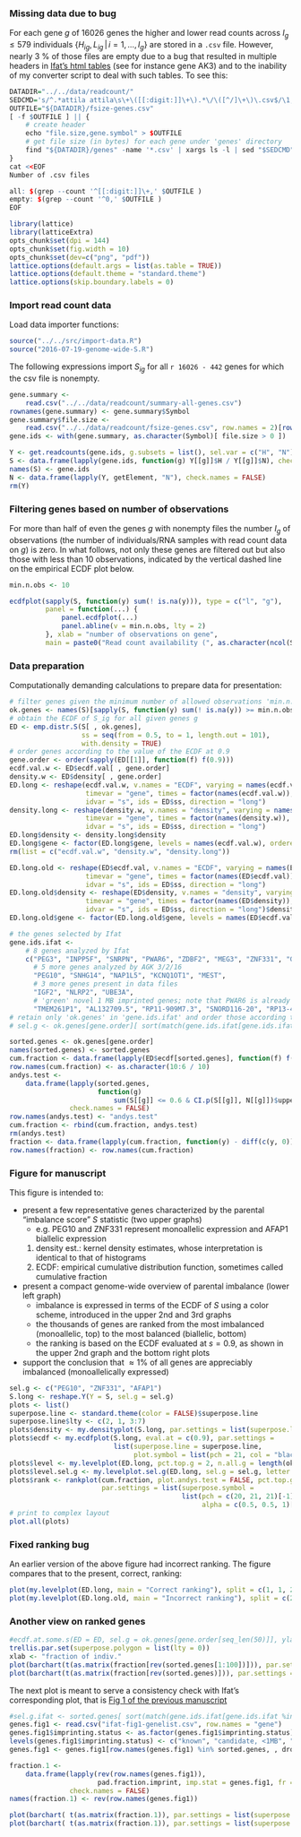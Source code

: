 ### Missing data due to bug

For each gene $g$ of 16026 genes the higher and lower read counts across $I_g\le 579$ individuals $\{H_{ig}, L_{ig} \,|\, i=1,...,I_g\}$ are stored in a `.csv` file.  However, nearly 3 % of those files are empty due to a bug that resulted in multiple headers in [Ifat's html tables][ifat] (see for instance gene AK3) and to the inability of my converter script to deal with such tables.  To see this:

```r
DATADIR="../../data/readcount/"
SEDCMD='s/^.*attila attila\s\+\([[:digit:]]\+\).*\/\([^/]\+\)\.csv$/\1,\2/'
OUTFILE="${DATADIR}/fsize-genes.csv"
[ -f $OUTFILE ] || {
    # create header
    echo "file.size,gene.symbol" > $OUTFILE
    # get file size (in bytes) for each gene under 'genes' directory
    find "${DATADIR}/genes" -name '*.csv' | xargs ls -l | sed "$SEDCMD" >> $OUTFILE
}
cat <<EOF
Number of .csv files

all: $(grep --count '^[[:digit:]]\+,' $OUTFILE )
empty: $(grep --count '^0,' $OUTFILE )
EOF
```

```r
library(lattice)
library(latticeExtra)
opts_chunk$set(dpi = 144)
opts_chunk$set(fig.width = 10)
opts_chunk$set(dev=c("png", "pdf"))
lattice.options(default.args = list(as.table = TRUE))
lattice.options(default.theme = "standard.theme")
lattice.options(skip.boundary.labels = 0)
```

### Import read count data

Load data importer functions:
```r
source("../../src/import-data.R")
source("2016-07-19-genome-wide-S.R")
```

The following expressions import $S_{ig}$ for all `r 16026 - 442` genes for which the csv file is nonempty.

```r
gene.summary <-
    read.csv("../../data/readcount/summary-all-genes.csv")
rownames(gene.summary) <- gene.summary$Symbol
gene.summary$file.size <-
    read.csv("../../data/readcount/fsize-genes.csv", row.names = 2)[rownames(gene.summary), , drop = TRUE]
gene.ids <- with(gene.summary, as.character(Symbol)[ file.size > 0 ])
```

```r
Y <- get.readcounts(gene.ids, g.subsets = list(), sel.var = c("H", "N"))
S <- data.frame(lapply(gene.ids, function(g) Y[[g]]$H / Y[[g]]$N), check.names = FALSE)
names(S) <- gene.ids
N <- data.frame(lapply(Y, getElement, "N"), check.names = FALSE)
rm(Y)
```

### Filtering genes based on number of observations

For more than half of even the genes $g$ with nonempty files the number $I_g$ of observations (the number of individuals/RNA samples with read count data on $g$) is zero.  In what follows, not only these genes are filtered out but also those with less than 10 observations, indicated by the vertical dashed line on the empirical ECDF plot below.

```r
min.n.obs <- 10
```
```r
ecdfplot(sapply(S, function(y) sum(! is.na(y))), type = c("l", "g"),
         panel = function(...) {
             panel.ecdfplot(...)
             panel.abline(v = min.n.obs, lty = 2)
         }, xlab = "number of observations on gene",
         main = paste0("Read count availability (", as.character(ncol(S)), " genes)"))
```

### Data preparation

Computationally demanding calculations to prepare data for presentation:

```r
# filter genes given the minimum number of allowed observations 'min.n.obs'
ok.genes <- names(S)[sapply(S, function(y) sum(! is.na(y)) >= min.n.obs)]
# obtain the ECDF of S_ig for all given genes g
ED <- emp.distr.S(S[ , ok.genes],
                  ss = seq(from = 0.5, to = 1, length.out = 101),
                  with.density = TRUE)
# order genes according to the value of the ECDF at 0.9
gene.order <- order(sapply(ED[[1]], function(f) f(0.9)))
ecdf.val.w <- ED$ecdf.val[ , gene.order]
density.w <- ED$density[ , gene.order]
ED.long <- reshape(ecdf.val.w, v.names = "ECDF", varying = names(ecdf.val.w),
                   timevar = "gene", times = factor(names(ecdf.val.w)),
                   idvar = "s", ids = ED$ss, direction = "long")
density.long <- reshape(density.w, v.names = "density", varying = names(density.w),
                   timevar = "gene", times = factor(names(density.w)),
                   idvar = "s", ids = ED$ss, direction = "long")
ED.long$density <- density.long$density
ED.long$gene <- factor(ED.long$gene, levels = names(ecdf.val.w), ordered = TRUE)
rm(list = c("ecdf.val.w", "density.w", "density.long"))
```

```r
ED.long.old <- reshape(ED$ecdf.val, v.names = "ECDF", varying = names(ED$ecdf.val),
                   timevar = "gene", times = factor(names(ED$ecdf.val)),
                   idvar = "s", ids = ED$ss, direction = "long")
ED.long.old$density <- reshape(ED$density, v.names = "density", varying = names(ED$density),
                   timevar = "gene", times = factor(names(ED$density)),
                   idvar = "s", ids = ED$ss, direction = "long")$density
ED.long.old$gene <- factor(ED.long.old$gene, levels = names(ED$ecdf.val), ordered = TRUE)
```

```r
# the genes selected by Ifat
gene.ids.ifat <-
    # 8 genes analyzed by Ifat
    c("PEG3", "INPP5F", "SNRPN", "PWAR6", "ZDBF2", "MEG3", "ZNF331", "GRB10",
      # 5 more genes analyzed by AGK 3/2/16
      "PEG10", "SNHG14", "NAP1L5", "KCNQ1OT1", "MEST",
      # 3 more genes present in data files
      "IGF2", "NLRP2", "UBE3A",
      # 'green' novel 1 MB imprinted genes; note that PWAR6 is already included above
      "TMEM261P1", "AL132709.5", "RP11-909M7.3", "SNORD116-20", "RP13-487P22.1", "hsa-mir-335", "PWRN1")
# retain only 'ok.genes' in 'gene.ids.ifat' and order those according to ECDF at 0.9
# sel.g <- ok.genes[gene.order][ sort(match(gene.ids.ifat[gene.ids.ifat %in% ok.genes[gene.order]], ok.genes[gene.order])) ]
```

```r
sorted.genes <- ok.genes[gene.order]
names(sorted.genes) <- sorted.genes
cum.fraction <- data.frame(lapply(ED$ecdf[sorted.genes], function(f) f(10:6 / 10)), check.names = FALSE)
row.names(cum.fraction) <- as.character(10:6 / 10)
andys.test <-
    data.frame(lapply(sorted.genes,
                      function(g)
                          sum(S[[g]] <= 0.6 & CI.p(S[[g]], N[[g]])$upper < 0.7, na.rm = TRUE) / sum(! is.na(S[[g]]))),
               check.names = FALSE)
row.names(andys.test) <- "andys.test"
cum.fraction <- rbind(cum.fraction, andys.test)
rm(andys.test)
fraction <- data.frame(lapply(cum.fraction, function(y) - diff(c(y, 0))), check.names = FALSE)
row.names(fraction) <- row.names(cum.fraction)
```

### Figure for manuscript

This figure is intended to:

* present a few representative genes characterized by the parental "imbalance score" $S$ statistic (two upper graphs)
  * e.g. PEG10 and ZNF331 represent monoallelic expression and AFAP1 biallelic expression
  1. density est.: kernel density estimates, whose interpretation is identical to that of histograms
  1. ECDF: empirical cumulative distribution function, sometimes called cumulative fraction
* present a compact genome-wide overview of parental imbalance (lower left graph)
  * imbalance is expressed in terms of the ECDF of $S$ using a color scheme, introduced in the upper 2nd and 3rd graphs
  * the thousands of genes are ranked from the most imbalanced (monoallelic, top) to the most balanced (biallelic, bottom)
  * the ranking is based on the ECDF evaluated at $s = 0.9$, as shown in the upper 2nd graph and the bottom right plots
* support the conclusion that $\approx 1 \%$ of all genes are appreciably imbalanced (monoallelically expressed)

```r
sel.g <- c("PEG10", "ZNF331", "AFAP1")
S.long <- reshape.Y(Y = S, sel.g = sel.g)
plots <- list()
superpose.line <- standard.theme(color = FALSE)$superpose.line
superpose.line$lty <- c(2, 1, 3:7)
plots$density <- my.densityplot(S.long, par.settings = list(superpose.line = superpose.line))
plots$ecdf <- my.ecdfplot(S.long, eval.at = c(0.9), par.settings =
                          list(superpose.line = superpose.line,
                               plot.symbol = list(pch = 21, col = "black", cex = 1, fill = "lightgray")))
plots$level <- my.levelplot(ED.long, pct.top.g = 2, n.all.g = length(ok.genes), top.on.top = TRUE)
plots$level.sel.g <- my.levelplot.sel.g(ED.long, sel.g = sel.g, letter.labels = TRUE)
plots$rank <- rankplot(cum.fraction, plot.andys.test = FALSE, pct.top.g = 2, sel.g = sel.g, top.on.top = TRUE,
                       par.settings = list(superpose.symbol =
                                           list(pch = c(20, 21, 21)[-1], col = c("gray", "black", "black")[-1],
                                                alpha = c(0.5, 0.5, 1)[-1], cex = c(0.1, 0.5, 1)[-1], fill = "lightgray")))
# print to complex layout
plot.all(plots)
```

### Fixed ranking bug

An earlier version of the above figure had incorrect ranking.  The figure compares that to the present, correct, ranking:

```r
plot(my.levelplot(ED.long, main = "Correct ranking"), split = c(1, 1, 2, 1), more = TRUE)
plot(my.levelplot(ED.long.old, main = "Incorrect ranking"), split = c(2, 1, 2, 1), more = FALSE)
```

### Another view on ranked genes

```r
#ecdf.at.some.s(ED = ED, sel.g = ok.genes[gene.order[seq_len(50)]], ylab = "gene rank")
trellis.par.set(superpose.polygon = list(lty = 0))
xlab <- "fraction of indiv."
plot(barchart(t(as.matrix(fraction[rev(sorted.genes[1:100])])), par.settings = list(superpose.polygon = list(col = palette.ifat(detailed = FALSE))), main = "Top 100 genes", xlab = xlab), split = c(1, 1, 2, 1), more = TRUE)
plot(barchart(t(as.matrix(fraction[rev(sorted.genes)])), par.settings = list(superpose.polygon = list(col = palette.ifat(detailed = FALSE))), scales = list(y = list(at = y.lab <- seq(0, length(sorted.genes), by = 1000), label = as.character(rev(y.lab)))), main = "All genes", xlab = xlab), split = c(2, 1, 2, 1), more = FALSE, box.width = 1)
```

The next plot is meant to serve a consistency check with Ifat's corresponding plot, that is [Fig 1 of the previous manuscript][Fig 1]

```r
#sel.g.ifat <- sorted.genes[ sort(match(gene.ids.ifat[gene.ids.ifat %in% sorted.genes], sorted.genes)) ]
genes.fig1 <- read.csv("ifat-fig1-genelist.csv", row.names = "gene")
genes.fig1$imprinting.status <- as.factor(genes.fig1$imprinting.status)
levels(genes.fig1$imprinting.status) <- c("known", "candidate, <1MB", "candidate")
genes.fig1 <- genes.fig1[row.names(genes.fig1) %in% sorted.genes, , drop = FALSE]

fraction.1 <-
    data.frame(lapply(rev(row.names(genes.fig1)),
                      pad.fraction.imprint, imp.stat = genes.fig1, fr = fraction[rev(row.names(genes.fig1))]),
               check.names = FALSE)
names(fraction.1) <- rev(row.names(genes.fig1))

plot(barchart( t(as.matrix(fraction.1)), par.settings = list(superpose.polygon = list(col = palette.ifat(detailed = FALSE))), main = "Ifat's style", xlab = xlab), split = c(1, 1, 2, 1), more = TRUE)
plot(barchart( t(as.matrix(fraction.1)), par.settings = list(superpose.polygon = list(col = palette.ifat(detailed = TRUE))), main = "Detailed", xlab = xlab), split = c(2, 1, 2, 1), more = FALSE)
```



[ifat]: http://katahdin.mssm.edu/ifat/web/cm/home
[Fig 1]: https://docs.google.com/presentation/d/1YvpA1AJ-zzir1Iw0F25tO9x8gkSAzqaO4fjB7K3zBhE/edit#slide=id.p4

